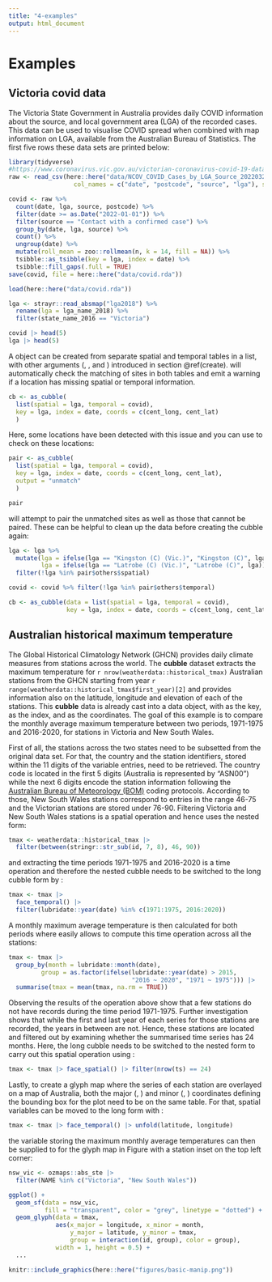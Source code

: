```yaml
---
title: "4-examples"
output: html_document
---
```


# Examples {#examples}

## Victoria covid data {#covid}

The Victoria State Government in Australia provides daily COVID information about the source, and local government area (LGA) of the recorded cases. This data can be used to visualise COVID spread when combined with map information on LGA, available from the Australian Bureau of Statistics. The first five rows these data sets are printed below:  

```r
library(tidyverse)
#https://www.coronavirus.vic.gov.au/victorian-coronavirus-covid-19-data
raw <- read_csv(here::here("data/NCOV_COVID_Cases_by_LGA_Source_20220324.csv"),
                  col_names = c("date", "postcode", "source", "lga"), skip = 1)

covid <- raw %>%
  count(date, lga, source, postcode) %>%
  filter(date >= as.Date("2022-01-01")) %>%
  filter(source == "Contact with a confirmed case") %>%
  group_by(date, lga, source) %>%
  count() %>%
  ungroup(date) %>%
  mutate(roll_mean = zoo::rollmean(n, k = 14, fill = NA)) %>%
  tsibble::as_tsibble(key = lga, index = date) %>%
  tsibble::fill_gaps(.full = TRUE)
save(covid, file = here::here("data/covid.rda"))
```

```r
load(here::here("data/covid.rda"))

lga <- strayr::read_absmap("lga2018") %>%
  rename(lga = lga_name_2018) %>%
  filter(state_name_2016 == "Victoria") 
```

```r
covid |> head(5)
lga |> head(5)
```

A \code{cubble} object can be created from separate spatial and temporal tables in a list, with other arguments (\code{key}, \code{index}, and \code{coords}) introduced in section \@ref(create). \code{as_cubble()} will automatically check the matching of sites in both tables and emit a warning if a location has missing spatial or temporal information.

```r
cb <- as_cubble(
  list(spatial = lga, temporal = covid),
  key = lga, index = date, coords = c(cent_long, cent_lat)
  )
```

Here, some locations have been detected with this issue and you can use \code{output = "unmatch"} to check on these locations:

```r
pair <- as_cubble(
  list(spatial = lga, temporal = covid),
  key = lga, index = date, coords = c(cent_long, cent_lat),
  output = "unmatch"
  )

pair
```

\pkg{cubble} will attempt to pair the unmatched sites as well as those that cannot be paired. These can be helpful to clean up the data before creating the cubble again:

```r
lga <- lga %>%
  mutate(lga = ifelse(lga == "Kingston (C) (Vic.)", "Kingston (C)", lga),
         lga = ifelse(lga == "Latrobe (C) (Vic.)", "Latrobe (C)", lga)) %>%
  filter(!lga %in% pair$others$spatial)

covid <- covid %>% filter(!lga %in% pair$others$temporal)

cb <- as_cubble(data = list(spatial = lga, temporal = covid),
                key = lga, index = date, coords = c(cent_long, cent_lat))
```

## Australian historical maximum temperature

The Global Historical Climatology Network (GHCN) provides daily climate measures from stations across the world. The **cubble** dataset \code{weatherdata::historical_tmax} extracts the maximum temperature for `r nrow(weatherdata::historical_tmax)` Australian stations from the GHCN starting from year `r range(weatherdata::historical_tmax$first_year)[2]` and provides information also on the latitude, longitude and elevation of each of the  stations. This **cubble** data  is already cast into a \code{cubble} data object, with \code{id} as the key, \code{date} as the index, and \code{c(longitude, latitude)} as the coordinates. The goal of this example is to compare the monthly average maximum temperature  between two periods, 1971-1975 and 2016-2020, for stations in Victoria and New South Wales.

First of all, the stations across the two states need to be subsetted from the original \code{weatherdata::historical_tmax} data set. For that, the country and the station identifiers, stored within the 11 digits of the \code{id} variable entries, need to be retrieved. The country code is located in the first 5 digits (Australia is represented by "ASN00") while the next 6 digits encode the station information following the [Australian Bureau of Meteorology (BOM)](http://www.bom.gov.au/climate/cdo/about/site-num.shtml) coding protocols. According to those, New South Wales stations correspond to entries in the range 46-75 and the Victorian stations are stored under 76-90. Filtering Victoria and New South Wales stations is a spatial operation and hence uses the \code{cubble} nested form:

```r
tmax <- weatherdata::historical_tmax |>
  filter(between(stringr::str_sub(id, 7, 8), 46, 90))
```

and extracting the time periods 1971-1975 and 2016-2020 is a time operation and therefore the nested cubble needs to be switched to the long cubble form by \code{stretch()}:

```r
tmax <- tmax |>
  face_temporal() |>
  filter(lubridate::year(date) %in% c(1971:1975, 2016:2020))
```

A monthly maximum average temperature is then calculated for both periods where \code{cubble} easily allows to compute this time operation across all the stations:

```r
tmax <- tmax |>
  group_by(month = lubridate::month(date),
         group = as.factor(ifelse(lubridate::year(date) > 2015,
                                  "2016 ~ 2020", "1971 ~ 1975"))) |>
  summarise(tmax = mean(tmax, na.rm = TRUE))
```

Observing the results of the operation above show that a few stations do not have records during the time period 1971-1975. Further investigation shows that while the first and last year of each series for those stations are recorded, the years in between are not. Hence,  these stations are  located and filtered out by examining whether the summarised time series has 24 months. Here, the long cubble needs to be switched to the nested form to carry out this spatial operation using \code{face_spatial()}:

```r
tmax <- tmax |> face_spatial() |> filter(nrow(ts) == 24)
```

Lastly, to create a glyph map where the series of each station are overlayed on a map of Australia, both the major (\code{longitude}, \code{latitude}) and minor (\code{month}, \code{tmax}) coordinates defining the bounding box for the plot need to be on the same table. For that, spatial variables can be moved to the long form with \code{unfold()}:

```r
tmax <- tmax |> face_temporal() |> unfold(latitude, longitude)
```

the variable storing the maximum monthly average temperatures \code{tmax} can then be supplied to \code{geom_glyph()} for the glyph map in Figure \ref{fig:basic-manip} with a station inset on the top left corner:

```r
nsw_vic <- ozmaps::abs_ste |>
  filter(NAME %in% c("Victoria", "New South Wales"))

ggplot() +
  geom_sf(data = nsw_vic,
          fill = "transparent", color = "grey", linetype = "dotted") +
  geom_glyph(data = tmax,
             aes(x_major = longitude, x_minor = month,
                 y_major = latitude, y_minor = tmax,
                 group = interaction(id, group), color = group),
             width = 1, height = 0.5) +
  ...
```

```r
knitr::include_graphics(here::here("figures/basic-manip.png"))
```
